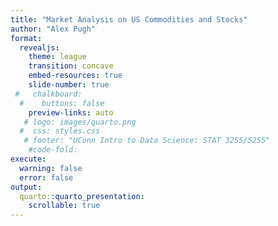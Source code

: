 ```yaml
---
title: "Market Analysis on US Commodities and Stocks"
author: "Alex Pugh"
format:
  revealjs:
    theme: league
    transition: concave 
    embed-resources: true
    slide-number: true
 #   chalkboard: 
  #    buttons: false
    preview-links: auto
   # logo: images/quarto.png
  #  css: styles.css
   # footer: "UConn Intro to Data Science: STAT 3255/5255"
    #code-fold: 
execute:
  warning: false
  error: false
output:
  quarto::quarto_presentation:
    scrollable: true
---
```


